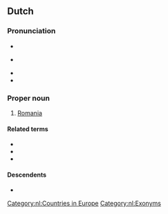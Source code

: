 ==Dutch==
{{wp|lang=nl}}
===Pronunciation===
* {{IPA|/ruˈmeː.ni.(j)ə/|lang=nl}}
* {{a|NL}} {{audio|Nl-Roemenië.ogg|audio|lang=nl}}
* {{hyphenation|lang=nl|Roe|me|nië}}
* {{rhyme|lang=nl|eːniə}}

===Proper noun===
{{nl-proper noun|n}}

# [[Romania]]

====Related terms====
* {{l|nl|Roemeen}}
* {{l|nl|Roemeens}}
* {{l|nl|Roemeense}}

====Descendents====
* {{desc|af|Roemenië}}

[[Category:nl:Countries in Europe]]
[[Category:nl:Exonyms]]